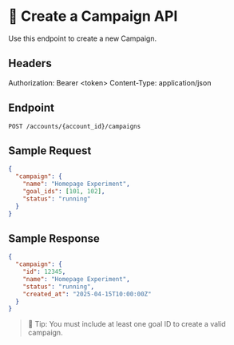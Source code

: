 
# 📘 Create a Campaign API

Use this endpoint to create a new Campaign.

## Headers

Authorization: Bearer &lt;token&gt;
Content-Type: application/json


## Endpoint

`POST /accounts/{account_id}/campaigns`

## Sample Request

```json
{
  "campaign": {
    "name": "Homepage Experiment",
    "goal_ids": [101, 102],
    "status": "running"
  }
}
```

## Sample Response

```json
{
  "campaign": {
    "id": 12345,
    "name": "Homepage Experiment",
    "status": "running",
    "created_at": "2025-04-15T10:00:00Z"
  }
}
```


> 🚀 Tip: You must include at least one goal ID to create a valid campaign.
